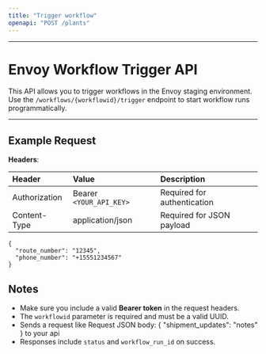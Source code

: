 ```yaml
---
title: "Trigger workflow"
openapi: "POST /plants"
---
```


---


# Envoy Workflow Trigger API

This API allows you to trigger workflows in the Envoy staging environment.\
Use the `/workflows/{workflowid}/trigger` endpoint to start workflow runs programmatically.

---

## Example Request

**Headers**:

| Header        | Value                   | Description                 |
| :------------ | :---------------------- | :-------------------------- |
| Authorization | Bearer `<YOUR_API_KEY>` | Required for authentication |
| Content-Type  | application/json        | Required for JSON payload   |

```
{
  "route_number": "12345",
  "phone_number": "+15551234567"
}
```

## Notes

- Make sure you include a valid **Bearer token** in the request headers.
- The `workflowid` parameter is required and must be a valid UUID.
- Sends a request like Request JSON body: {   "shipment_updates": "notes" } to your api
- Responses include `status` and `workflow_run_id` on success.